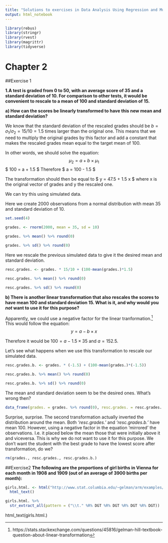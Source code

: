 ```yaml
---
title: "Solutions to exercises in Data Analysis Using Regression and Multilevel/Hierarchical Models by Gelman and Hill (2006)"
output: html_notebook
---
```


```r

library(rebus)
library(stringr)
library(rvest)
library(magrittr)
library(tidyverse)

```


# Chapter 2

##Exercise 1

**1.A test is graded from 0 to 50, with an average score of 35 and a standard deviation of 10. For comparison to other tests, it would be convenient to rescale to a mean of 100 and standard deviation of 15.**

**a) How can the scores be linearly transformed to have this new mean and standard deviation?**

We know that the standard deviation of the rescaled grades should be $b = \sigma_1 / \sigma_2 = 15/10 = 1.5$ times larger than the original one. This means that we need to multiply the original grades by this factor and add a constant that makes the rescaled grades mean equal to the target mean of 100. 

In other words, we should solve the equation: 
$$ \mu_2 = a + b \times \mu_1  $$
$ 100 = a + 1.5 \times 35 $ Therefore $ a = 100 - 1.5\times 35 \approx 47.5 $

The transformation should then be equal to $ y = 47.5 + 1.5 x $ where x is the original vector of grades and y the rescaled one.

We can try this using simulated data.

Here we create 2000 observations from a normal distribution with mean 35 and standard deviation of 10.
```r

set.seed(4)

grades. <- rnorm(2000, mean = 35, sd = 10)

```


```r

grades. %>% mean() %>% round(0)

grades. %>% sd() %>% round(0)

```

Here we rescale the previous simulated data to give it the desired mean and standard deviation.
```r

resc.grades. <- grades. * 15/10 + (100-mean(grades.)*1.5) 

resc.grades. %>% mean() %>% round(0)

resc.grades. %>% sd() %>% round(0)

```

**b) There is another linear transformation that also rescales the scores to have mean 100 and standard deviation 15. What is it, and why would you _not_ want to use it for this purpose?** 

Apparently, we could use a negative factor for the linear tranformation.^[https://stats.stackexchange.com/questions/45816/gelman-hill-textbook-question-about-linear-transformation] This would follow the equation: $$y = a -b \times x$$

Therefore it would be $100 = a -1.5 \times 35$ and $a = 152.5$.

Let's see what happens when we use this transformation to rescale our simulated data.
```r

resc.grades.b. <- grades. * (-1.5) + (100-mean(grades.)*(-1.5))

```

```r

resc.grades.b. %>% mean() %>% round(0)

resc.grades.b. %>% sd() %>% round(0)

```

The mean and standard deviation seem to be the desired ones. What's wrong then?
```r

data_frame(grades. = grades. %>% round(0), resc.grades. = resc.grades. %>% round(0), resc.grades.b. = resc.grades.b. %>% round(0))

```

Surprise, surprise. The second transformation actually inverted the distribution around the mean. Both _'resc.grades.'_ and _'resc.grades.b.'_ have mean 100. However, using a negative factor in the equation 'mirrored' the observations. I.e. it placed below the mean those that were initially above it and viceversa. This is why we do not want to use it for this purpose. We don't want the student with the best grade to have the lowest score after transformation, do we?

```r

rm(grades., resc.grades., resc.grades.b.)

```


##Exercise2 
**The following are the proportions of girl births in Vienna for each month in 1908 and 1909 (out of an average of 3900 births per month):**

```r

girls.html. <- html("http://www.stat.columbia.edu/~gelman/arm/examples/girls/births.txt") %>% 
  html_text()

```

```r

girls.html. %>%
  str_extract_all(pattern = ("\\t." %R% DGT %R% DGT %R% DGT %R% DGT))

```

html_text(girls.html.)

